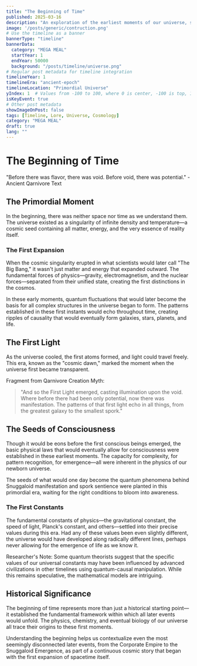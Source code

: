 ```yaml
---
title: "The Beginning of Time"
published: 2025-03-16
description: "An exploration of the earliest moments of our universe, setting the stage for all that would follow."
image: '/posts/generic/contruction.png'
# Use the timeline as a banner
bannerType: "timeline"
bannerData:
  category: "MEGA MEAL"
  startYear: 1
  endYear: 50000
  background: "/posts/timeline/universe.png"
# Regular post metadata for timeline integration
timelineYear: 1
timelineEra: "ancient-epoch"
timelineLocation: "Primordial Universe"
yIndex: 1  # Values from -100 to 100, where 0 is center, -100 is top, 100 is bottom
isKeyEvent: true
# Other post metadata
showImageOnPost: false
tags: [Timeline, Lore, Universe, Cosmology]
category: "MEGA MEAL"
draft: true
lang: ""
---
```



# The Beginning of Time

<div class="text-50 text-lg italic mb-8">
  "Before there was flavor, there was void. Before void, there was potential." - Ancient Qarnivore Text
</div>

## The Primordial Moment

In the beginning, there was neither space nor time as we understand them. The universe existed as a singularity of infinite density and temperature—a cosmic seed containing all matter, energy, and the very essence of reality itself.

<div class="card-base p-6 mb-6">
  <h3 class="font-bold text-xl mb-4 text-75">The First Expansion</h3>
  <p class="text-50 mb-4">When the cosmic singularity erupted in what scientists would later call "The Big Bang," it wasn't just matter and energy that expanded outward. The fundamental forces of physics—gravity, electromagnetism, and the nuclear forces—separated from their unified state, creating the first distinctions in the cosmos.</p>
  
  <p class="text-50 mb-4">In these early moments, quantum fluctuations that would later become the basis for all complex structures in the universe began to form. The patterns established in these first instants would echo throughout time, creating ripples of causality that would eventually form galaxies, stars, planets, and life.</p>
</div>

## The First Light

As the universe cooled, the first atoms formed, and light could travel freely. This era, known as the "cosmic dawn," marked the moment when the universe first became transparent.

<div class="font-jetbrains-mono pl-10 pr-10 py-10 rounded-xl bg-[oklch(0.95_0.025_var(--hue))] dark:bg-[oklch(0.25_0.025_var(--hue))] transition shadow-lg mb-8 overflow-hidden relative">
  <p class="italic">Fragment from Qarnivore Creation Myth:</p>
  
  <blockquote class="mt-4 text-xl text-[oklch(0.35_0.05_var(--hue))] dark:text-[oklch(0.85_0.05_var(--hue))]">
    "And so the First Light emerged, casting illumination upon the void. Where before there had been only potential, now there was manifestation. The patterns of that first light echo in all things, from the greatest galaxy to the smallest spork."
  </blockquote>
</div>

## The Seeds of Consciousness

Though it would be eons before the first conscious beings emerged, the basic physical laws that would eventually allow for consciousness were established in these earliest moments. The capacity for complexity, for pattern recognition, for emergence—all were inherent in the physics of our newborn universe.

The seeds of what would one day become the quantum phenomena behind Snuggaloid manifestation and spork sentience were planted in this primordial era, waiting for the right conditions to bloom into awareness.

<div class="card-base p-6 mb-6">
  <h3 class="font-bold text-xl mb-4 text-75">The First Constants</h3>
  <p class="text-50 mb-4">The fundamental constants of physics—the gravitational constant, the speed of light, Planck's constant, and others—settled into their precise values during this era. Had any of these values been even slightly different, the universe would have developed along radically different lines, perhaps never allowing for the emergence of life as we know it.</p>
  
  <p class="text-50 italic">Researcher's Note: Some quantum theorists suggest that the specific values of our universal constants may have been influenced by advanced civilizations in other timelines using quantum-causal manipulation. While this remains speculative, the mathematical models are intriguing.</p>
</div>

## Historical Significance

The beginning of time represents more than just a historical starting point—it established the fundamental framework within which all later events would unfold. The physics, chemistry, and eventual biology of our universe all trace their origins to these first moments.

Understanding the beginning helps us contextualize even the most seemingly disconnected later events, from the Corporate Empire to the Snuggaloid Emergence, as part of a continuous cosmic story that began with the first expansion of spacetime itself.
